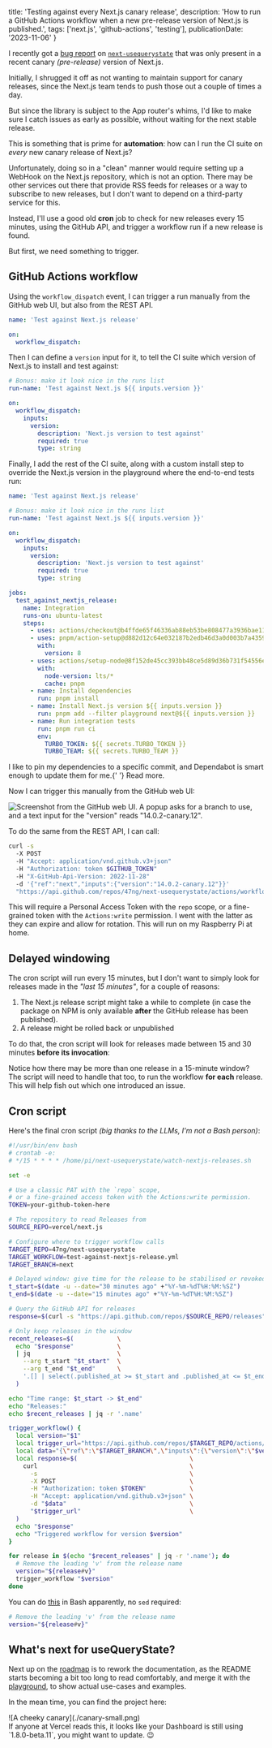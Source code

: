   title: 'Testing against every Next.js canary release',
  description:
    'How to run a GitHub Actions workflow when a new pre-release version of Next.js is published.',
  tags: ['next.js', 'github-actions', 'testing'],
  publicationDate: '2023-11-06'
}

I recently got a [bug report](https://github.com/47ng/next-usequerystate/issues/388)
on [`next-usequerystate`](https://github.com/47ng/next-usequerystate)
that was only present in a recent canary _(pre-release)_ version of Next.js.

Initially, I shrugged it off as not wanting to maintain support for canary
releases, since the Next.js team tends to push those out a couple of times a day.

But since the library is subject to the App router's whims, I'd like to make
sure I catch issues as early as possible, without waiting for the next stable
release.

This is something that is prime for **automation**: how can I run the CI suite
on _every_ new canary release of Next.js?

Unfortunately, doing so in a "clean" manner would require setting up a WebHook
on the Next.js repository, which is not an option. There may be other services
out there that provide RSS feeds for releases or a way to subscribe to new
releases, but I don't want to depend on a third-party service for this.

Instead, I'll use a good old **cron** job to check for new releases every 15 minutes,
using the GitHub API, and trigger a workflow run if a new release is found.

But first, we need something to trigger.

## GitHub Actions workflow

Using the `workflow_dispatch` event, I can trigger a run manually from the
GitHub web UI, but also from the REST API.

```yml title="test-against-nextjs-release.yml" /workflow_dispatch/
name: 'Test against Next.js release'

on:
  workflow_dispatch:
```

Then I can define a `version` input for it, to tell the CI suite which version
of Next.js to install and test against:

```yml title="test-against-nextjs-release.yml" /version/1-2
# Bonus: make it look nice in the runs list
run-name: 'Test against Next.js ${{ inputs.version }}'

on:
  workflow_dispatch:
    inputs:
      version:
        description: 'Next.js version to test against'
        required: true
        type: string
```

Finally, I add the rest of the CI suite, along with a custom install step
to override the Next.js version in the playground where the end-to-end tests run:

```yml title="test-against-nextjs-release.yml" /pnpm add --filter playground next@${{ inputs.version }}/
name: 'Test against Next.js release'

# Bonus: make it look nice in the runs list
run-name: 'Test against Next.js ${{ inputs.version }}'

on:
  workflow_dispatch:
    inputs:
      version:
        description: 'Next.js version to test against'
        required: true
        type: string

jobs:
  test_against_nextjs_release:
    name: Integration
    runs-on: ubuntu-latest
    steps:
      - uses: actions/checkout@b4ffde65f46336ab88eb53be808477a3936bae11
      - uses: pnpm/action-setup@d882d12c64e032187b2edb46d3a0d003b7a43598
        with:
          version: 8
      - uses: actions/setup-node@8f152de45cc393bb48ce5d89d36b731f54556e65
        with:
          node-version: lts/*
          cache: pnpm
      - name: Install dependencies
        run: pnpm install
      - name: Install Next.js version ${{ inputs.version }}
        run: pnpm add --filter playground next@${{ inputs.version }}
      - name: Run integration tests
        run: pnpm run ci
        env:
          TURBO_TOKEN: ${{ secrets.TURBO_TOKEN }}
          TURBO_TEAM: ${{ secrets.TURBO_TEAM }}
```


<Note status="info" title="Why all the SHA-1?">
  I like to pin my dependencies to a specific commit, and Dependabot is smart
  enough to update them for me.{' '}
  <Link href="/posts/2020/the-security-of-github-actions">Read more</Link>.
</Note>

Now I can trigger this manually from the GitHub web UI:

![Screenshot from the GitHub web UI. A popup asks for a branch to use, and a text input for the "version" reads "14.0.2-canary.12".](./trigger-workflow.png)

To do the same from the REST API, I can call:

```bash
curl -s
  -X POST
  -H "Accept: application/vnd.github.v3+json"
  -H "Authorization: token $GITHUB_TOKEN"
  -H "X-GitHub-Api-Version: 2022-11-28"
  -d '{"ref":"next","inputs":{"version":"14.0.2-canary.12"}}'
  "https://api.github.com/repos/47ng/next-usequerystate/actions/workflows/test-against-nextjs-release.yml/dispatches"
```

This will require a Personal Access Token with the `repo` scope, or a fine-grained
token with the `Actions:write` permission. I went with the latter as they
can expire and allow for rotation. This will run on my Raspberry Pi at home.

## Delayed windowing

The cron script will run every 15 minutes, but I don't want to simply look for
releases made in the _"last 15 minutes"_, for a couple of reasons:

1. The Next.js release script might take a while to complete (in case the package
   on NPM is only available **after** the GitHub release has been published).
2. A release might be rolled back or unpublished

To do that, the cron script will look for releases made between 15 and 30 minutes
**before its invocation**:


<Windowing
  className="mb-8 dark:hue-rotate-180 dark:invert"
  aria-label="The arrow of time is divided in 15 minute intervals. A release 'a' is published around 12:06, which is handled in the 12:30 cron run. Another release 'b' is published around 12:35, which is handled in the 13:00 cron run. Finally, two releases 'c' and 'd' are published close to each other at 12:50 and 12:55, and both handled in the 13:15 cron run."
/>

Notice how there may be more than one release in a 15-minute window? The script will
need to handle that too, to run the workflow **for each** release. This will help
fish out which one introduced an issue.

## Cron script

Here's the final cron script _(big thanks to the LLMs, I'm not a Bash person)_:

```bash
#!/usr/bin/env bash
# crontab -e:
# */15 * * * * /home/pi/next-usequerystate/watch-nextjs-releases.sh

set -e

# Use a classic PAT with the `repo` scope,
# or a fine-grained access token with the Actions:write permission.
TOKEN=your-github-token-here

# The repository to read Releases from
SOURCE_REPO=vercel/next.js

# Configure where to trigger workflow calls
TARGET_REPO=47ng/next-usequerystate
TARGET_WORKFLOW=test-against-nextjs-release.yml
TARGET_BRANCH=next

# Delayed window: give time for the release to be stabilised or revoked
t_start=$(date -u --date="30 minutes ago" +"%Y-%m-%dT%H:%M:%SZ")
t_end=$(date -u --date="15 minutes ago" +"%Y-%m-%dT%H:%M:%SZ")

# Query the GitHub API for releases
response=$(curl -s "https://api.github.com/repos/$SOURCE_REPO/releases")

# Only keep releases in the window
recent_releases=$(            \
  echo "$response"            \
  | jq                        \
    --arg t_start "$t_start"  \
    --arg t_end "$t_end"      \
    '.[] | select(.published_at >= $t_start and .published_at <= $t_end)' \
  )

echo "Time range: $t_start -> $t_end"
echo "Releases:"
echo $recent_releases | jq -r '.name'

trigger_workflow() {
  local version="$1"
  local trigger_url="https://api.github.com/repos/$TARGET_REPO/actions/workflows/$TARGET_WORKFLOW/dispatches"
  local data="{\"ref\":\"$TARGET_BRANCH\",\"inputs\":{\"version\":\"$version\"}}"
  local response=$(                               \
    curl                                          \
      -s                                          \
      -X POST                                     \
      -H "Authorization: token $TOKEN"            \
      -H "Accept: application/vnd.github.v3+json" \
      -d "$data"                                  \
      "$trigger_url"                              \
  )
  echo "$response"
  echo "Triggered workflow for version $version"
}

for release in $(echo "$recent_releases" | jq -r '.name'); do
  # Remove the leading 'v' from the release name
  version="${release#v}"
  trigger_workflow "$version"
done
```

<Note status="info" title="TIL about matching in parameter expansion" icon="🤩">

You can do [this](https://www.gnu.org/software/bash/manual/html_node/Shell-Parameter-Expansion.html) in Bash apparently, no `sed` required:

```bash
# Remove the leading 'v' from the release name
version="${release#v}"
```

</Note>

## What's next for useQueryState?

Next up on the [roadmap](https://github.com/47ng/next-usequerystate/issues/375)
is to rework the documentation, as the README starts becoming a bit too long
to read comfortably, and merge it with the [playground](https://next-usequerystate.vercel.app),
to show actual use-cases and examples.

In the mean time, you can find the project here:

<NpmPackage pkg="next-usequerystate" repo="47ng/next-usequerystate">

<div className="pointer-events-none absolute -bottom-4 right-8 md:right-12">
  ![A cheeky canary](./canary-small.png)
</div>

</NpmPackage>

<Note title="Hey, Vercel!" icon="👀">
  If anyone at Vercel reads this, it looks like your Dashboard is still using
  `1.8.0-beta.11`, you might want to update. 😉
</Note>
